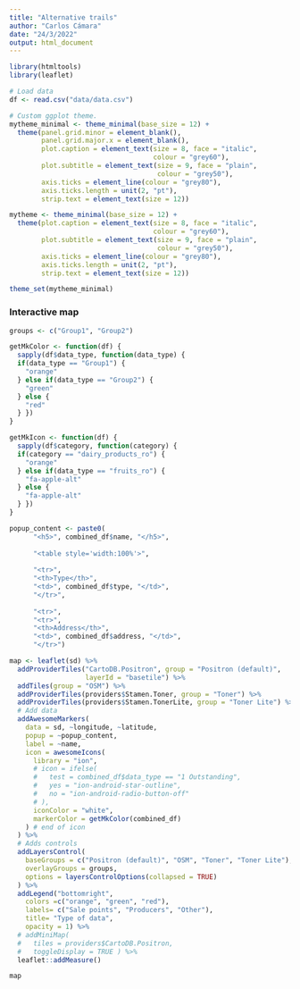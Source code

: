 ```yaml
---
title: "Alternative trails"
author: "Carlos Cámara"
date: "24/3/2022"
output: html_document
---
```


```r
library(htmltools)
library(leaflet)

# Load data
df <- read.csv("data/data.csv")

```

```r
# Custom ggplot theme.
mytheme_minimal <- theme_minimal(base_size = 12) +
  theme(panel.grid.minor = element_blank(),
        panel.grid.major.x = element_blank(),
        plot.caption = element_text(size = 8, face = "italic", 
                                    colour = "grey60"),
        plot.subtitle = element_text(size = 9, face = "plain", 
                                     colour = "grey50"),
        axis.ticks = element_line(colour = "grey80"),
        axis.ticks.length = unit(2, "pt"),
        strip.text = element_text(size = 12))

mytheme <- theme_minimal(base_size = 12) +
  theme(plot.caption = element_text(size = 8, face = "italic", 
                                    colour = "grey60"),
        plot.subtitle = element_text(size = 9, face = "plain", 
                                     colour = "grey50"),
        axis.ticks = element_line(colour = "grey80"),
        axis.ticks.length = unit(2, "pt"),
        strip.text = element_text(size = 12))

theme_set(mytheme_minimal)


```



### Interactive map
    
```r
groups <- c("Group1", "Group2")

getMkColor <- function(df) {
  sapply(df$data_type, function(data_type) {
  if(data_type == "Group1") {
    "orange"
  } else if(data_type == "Group2") {
    "green"
  } else {
    "red"
  } })
}

getMkIcon <- function(df) {
  sapply(df$category, function(category) {
  if(category == "dairy_products_ro") {
    "orange"
  } else if(data_type == "fruits_ro") {
    "fa-apple-alt"
  } else {
    "fa-apple-alt"
  } })
}

popup_content <- paste0(
      "<h5>", combined_df$name, "</h5>",
      
      "<table style='width:100%'>",
      
      "<tr>",
      "<th>Type</th>",
      "<td>", combined_df$type, "</td>",
      "</tr>",
      
      "<tr>",
      "<tr>",
      "<th>Address</th>",
      "<td>", combined_df$address, "</td>",
      "</tr>")

map <- leaflet(sd) %>% 
  addProviderTiles("CartoDB.Positron", group = "Positron (default)", 
                   layerId = "basetile") %>% 
  addTiles(group = "OSM") %>% 
  addProviderTiles(providers$Stamen.Toner, group = "Toner") %>%
  addProviderTiles(providers$Stamen.TonerLite, group = "Toner Lite") %>%
  # Add data
  addAwesomeMarkers(
    data = sd, ~longitude, ~latitude, 
    popup = ~popup_content,
    label = ~name,
    icon = awesomeIcons(
      library = "ion",
      # icon = ifelse(
      #   test = combined_df$data_type == "1 Outstanding",
      #   yes = "ion-android-star-outline",
      #   no = "ion-android-radio-button-off"
      # ),
      iconColor = "white",
      markerColor = getMkColor(combined_df)
    ) # end of icon
  ) %>%
  # Adds controls
  addLayersControl(
    baseGroups = c("Positron (default)", "OSM", "Toner", "Toner Lite"),
    overlayGroups = groups,
    options = layersControlOptions(collapsed = TRUE)
  ) %>% 
  addLegend("bottomright", 
    colors =c("orange", "green", "red"),
    labels= c("Sale points", "Producers", "Other"),
    title= "Type of data",
    opacity = 1) %>% 
  # addMiniMap(
  #   tiles = providers$CartoDB.Positron,
  #   toggleDisplay = TRUE ) %>% 
  leaflet::addMeasure()

map
```

